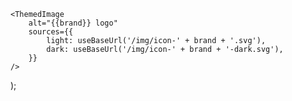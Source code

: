 
    <ThemedImage
        alt="{{brand}} logo"
        sources={{
            light: useBaseUrl('/img/icon-' + brand + '.svg'),
            dark: useBaseUrl('/img/icon-' + brand + '-dark.svg'),
        }}
    />
);